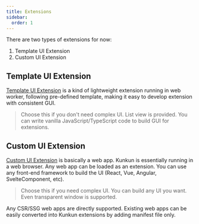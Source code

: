 ```yaml
---
title: Extensions
sidebar:
  order: 1
---
```


There are two types of extensions for now:

1. Template UI Extension
2. Custom UI Extension

## Template UI Extension

[Template UI Extension](./worker-template) is a kind of lightweight extension running in web worker, 
following pre-defined template, making it easy to develop extension with consistent GUI.

> Choose this if you don't need complex UI. List view is provided. 
> You can write vanilla JavaScript/TypeScript code to build GUI for extensions.

## Custom UI Extension

[Custom UI Extension](./custom-ui-ext) is basically a web app. Kunkun is essentially running in a web browser. 
Any web app can be loaded as an extension. You can use any front-end framework to build the UI (React, Vue, Angular, SvelteComponent, etc).

> Choose this if you need complex UI. You can build any UI you want. Even transparent window is supported.

Any CSR/SSG web apps are directly supported. Existing web apps can be easily converted into Kunkun extensions 
by adding manifest file only.

